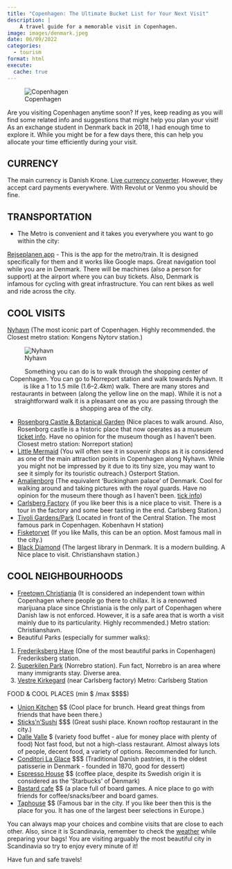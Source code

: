```yaml
---
title: "Copenhagen: The Ultimate Bucket List for Your Next Visit"
description: |
    A travel guide for a memorable visit in Copenhagen.
image: images/denmark.jpeg    
date: 06/09/2022
categories: 
  - tourism
format: html
execute: 
  cache: true
---
```



![Copenhagen](images/denmark.jpeg)

Are you visiting Copenhagen anytime soon? If yes, keep reading as you will find some related info and suggestions that might help you plan your visit! As an exchange student in Denmark back in 2018, I had enough time to explore it. While you might be for a few days there, this can help you allocate your time efficiently during your visit.

## CURRENCY

The main currency is Danish Krone. [Live currency converter](https://www.google.com/search?q=dollar+to+danish+krone&source=hp&ei=MLINYbGHN4PC8gLGqIeYCQ&iflsig=AINFCbYAAAAAYQ3AQFVuSMkc_7jwJsDasRMNBdt2Om3s&oq=dollar+to+danis&gs_lcp=Cgdnd3Mtd2l6EAMYADIFCAAQgAQyBQgAEIAEMgUIABCABDIGCAAQFhAeMgYIABAWEB4yBggAEBYQHjIGCAAQFhAeMgYIABAWEB4yBggAEBYQHjIGCAAQFhAeOgsIABCABBCxAxCDAToRCC4QgAQQsQMQgwEQxwEQowI6CAguELEDEIMBOhQILhCABBDHARCjAhCLAxCoAxCnAzoICAAQsQMQgwE6BQgAELEDOgsILhCxAxCDARCTAjoICAAQgAQQsQM6BAgAEAM6CwguEIAEEMcBEKMCOgsILhCABBCxAxCDAToQCAAQgAQQsQMQgwEQRhCCAjoHCAAQgAQQCjoECAAQClDFD1ibKWCnMGgAcAB4AIABqgGIAdIRkgEEMC4xNZgBAKABAbgBAg&sclient=gws-wiz). However, they accept card payments everywhere. With Revolut or Venmo you should be fine.

## TRANSPORTATION

- The Metro is convenient and it takes you everywhere you want to go within the city:

[Rejseplanen app](https://play.google.com/store/apps/details?id=de.hafas.android.rejseplanen) - This is the app for the metro/train. It is designed specifically for them and it works like Google maps. Great navigation tool while you are in Denmark. There will be machines (also a person for support) at the airport where you can buy tickets.
Also, Denmark is infamous for cycling with great infrastructure. You can rent bikes as well and ride across the city.

## COOL VISITS

[Nyhavn](https://en.wikipedia.org/wiki/Nyhavn) (The most iconic part of Copenhagen. Highly recommended. the Closest metro station: Kongens Nytorv station.)

![Nyhavn](images/nyhavn.jpeg)
<p align = "center">
Something you can do is to walk through the shopping center of Copenhagen. You can go to Norreport station and walk towards Nyhavn. It is like a 1 to 1.5 mile (1.6–2.4km) walk. There are many stores and restaurants in between (along the yellow line on the map). While it is not a straightforward walk it is a pleasant one as you are passing through the shopping area of the city.
</p>

* [Rosenborg Castle & Botanical Garden](https://goo.gl/maps/dCjoHFw3ewzneDpN7) (Nice places to walk around. Also, Rosenborg castle is a historic place that now operates as a museum [ticket info](https://www.kongernessamling.dk/rosenborg/planlaeg-dit-besog/#aabningstider). Have no opinion for the museum though as I haven't been. Closest metro station: Norreport station)
* [Little Mermaid](https://goo.gl/maps/De58c1wCqvktot7t6) (You will often see it in souvenir shops as it is considered as one of the main attraction points in Copenhagen along Nyhavn. While you might not be impressed by it due to its tiny size, you may want to see it simply for its touristic outreach.) Osterport Station.
* [Amalienborg](https://goo.gl/maps/rSsfB9au5kUSRhVr6) (The equivalent 'Buckingham palace' of Denmark. Cool for walking around and taking pictures with the royal guards. Have no opinion for the museum there though as I haven't been. [tick info](https://www.kongernessamling.dk/amalienborg/))
* [Carlsberg Factory](https://www.visitcarlsberg.com/) (if you like beer this is a nice place to visit. There is a tour in the factory and some beer tasting in the end. Carlsberg Station.)
* [Tivoli Gardens/Park](https://www.tivoli.dk/en/) (Located in front of the Central Station. The most famous park in Copenhagen. Kobenhavn H station)
* [Fisketorvet](https://goo.gl/maps/Cr7NiTTa2jxLQKjs5) (If you like Malls, this can be an option. Most famous mall in the city.)
* [Black Diamond](https://goo.gl/maps/fDExkY4pnY53dyRQ7) (The largest library in Denmark. It is a modern building. A Nice place to visit. Christianshavn station.)

## COOL NEIGHBOURHOODS

* [Freetown Christiania](https://en.wikipedia.org/wiki/Freetown_Christiania) (It is considered an independent town within Copenhagen where people go there to chillax. It is a renowned marijuana place since Christiania is the only part of Copenhagen where Danish law is not enforced. However, it is a safe area that is worth a visit mainly due to its particularity. Highly recommended.) Metro station: Christianshavn.
* Beautiful Parks (especially for summer walks):

1. [Frederiksberg Have](https://goo.gl/maps/RDCASoAZ9tL1jrwE9) (One of the most beautiful parks in Copenhagen) Frederiksberg station.
2. [Superkilen Park](https://goo.gl/maps/MnP6CTHT3BiEq4Vv8) (Norrebro station). Fun fact, Norrebro is an area where many immigrants stay. Diverse area.
3. [Vestre Kirkegard](https://goo.gl/maps/oWaVookhxVLVEbs67) (near Carlsberg factory) Metro: Carlsberg Station

FOOD & COOL PLACES (min \$ /max \$\$\$\$)

* [Union Kitchen](https://goo.gl/maps/1pZNJjQoFN41a7pf6) \$\$ (Cool place for brunch. Heard great things from friends that have been there.)
* [Sticks'n'Sushi](https://goo.gl/maps/s38vK2tezW7YoSNQA) \$\$\$ (Great sushi place. Known rooftop restaurant in the city.)
* [Dalle Valle](http://dallevalle.dk/) \$ (variety food buffet - alue for money place with plenty of food) Not fast food, but not a high-class restaurant. Almost always lots of people, decent food, a variety of options. Recommended for lunch.
* [Conditori La Glace](https://laglace.dk/) \$\$\$ (Traditional Danish pastries, it is the oldest patisserie in Denmark - founded in 1870, good for dessert)
* [Espresso House](https://dk.espressohouse.com/) \$\$ (coffee place, despite its Swedish origin it is considered as the 'Starbucks' of Denmark)
* [Bastard cafe](https://g.page/BastardCafe?share) \$\$ (a place full of board games. A nice place to go with friends for coffee/snacks/beer and board games.
* [Taphouse](https://goo.gl/maps/UBBap8o9uLqdvXvb9) \$\$ (Famous bar in the city. If you like beer then this is the place for you. It has one of the largest beer selections in Europe.)

You can always map your choices and combine visits that are close to each other. Also, since it is Scandinavia, remember to check the [weather](https://www.google.com/search?q=copenhagen+weather&source=hp&ei=WGgUYe3vO86aa8nfvZgK&iflsig=AINFCbYAAAAAYRR2aVWQHRQiCE1d3uD7jobQ_mBiOYCb&oq=copenhagen+wea&gs_lcp=Cgdnd3Mtd2l6EAMYADIKCAAQgAQQRhCAAjIFCAAQgAQyBQgAEIAEMgUIABCABDIICAAQgAQQyQMyBQgAEIAEMgUIABCABDIFCAAQgAQyBQgAEIAEMgUIABCABDoICAAQsQMQgwE6DgguELEDEIMBEMcBEKMCOgsILhCABBCxAxCDAToFCAAQsQM6CAgAEIAEELEDOgsIABCABBCxAxCDAToUCAAQgAQQsQMQgwEQiwMQqAMQ0gM6DgguELEDEIMBEMcBEK8BOgUILhCABDoLCC4QsQMQxwEQrwE6CAguEIAEEJMCOgsILhCABBDHARCvAToHCC4QChCTAjoECC4QCjoECAAQCjoKCC4QxwEQrwEQCjoHCAAQgAQQClCtBFihH2DTJ2gCcAB4AIABywGIAYMTkgEGMC4xNS4xmAEAoAEBuAEC&sclient=gws-wiz) while preparing your bags! You are visiting arguably the most beautiful city in Scandinavia so try to enjoy every minute of it!

Have fun and safe travels!


